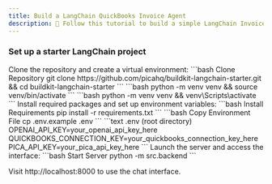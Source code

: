```yaml
---
title: Build a LangChain QuickBooks Invoice Agent
description: 👋 Follow this tutorial to build a simple LangChain Invoice Agent that created invoices in QuickBooks — all in under 5 minutes.
---
```



<WhatWeWillDo platformNames='QuickBooks account' projectType='LangChain'/>

<InstallMcpServer />

<ConnectAccounts platformNames='QuickBooks'/>
<AddConnections platforms={[{'name': 'QuickBooks', 'code': 'quickbooks'}]} />

### Set up a starter LangChain project

<Steps>
  <Step title="Set up the project">
    Clone the repository and create a virtual environment:
    ```bash Clone Repository
    git clone https://github.com/picahq/buildkit-langchain-starter.git && cd buildkit-langchain-starter
    ```
    <Tabs>
      <Tab title="macOS/Linux">
        ```bash
        python -m venv venv && source venv/bin/activate
        ```
      </Tab>
      <Tab title="Windows">
        ```bash
        python -m venv venv && venv\Scripts\activate
        ```
      </Tab>
    </Tabs>
  </Step>

  <Step title="Install dependencies and configure">
    Install required packages and set up environment variables:
    ```bash Install Requirements
    pip install -r requirements.txt
    ```
    ```bash Copy Environment File
    cp .env.example .env
    ```
    ```text .env (root directory)
    OPENAI_API_KEY=your_openai_api_key_here
    QUICKBOOKS_CONNECTION_KEY=your_quickbooks_connection_key_here
    PICA_API_KEY=your_pica_api_key_here
    ```
  </Step>

  <Step title="Start the application">
    Launch the server and access the interface:
    ```bash Start Server
    python -m src.backend
    ```
    <p>Visit http://localhost:8000 to use the chat interface.</p>
  </Step>
</Steps>

<AddRules />

<Prompt />
